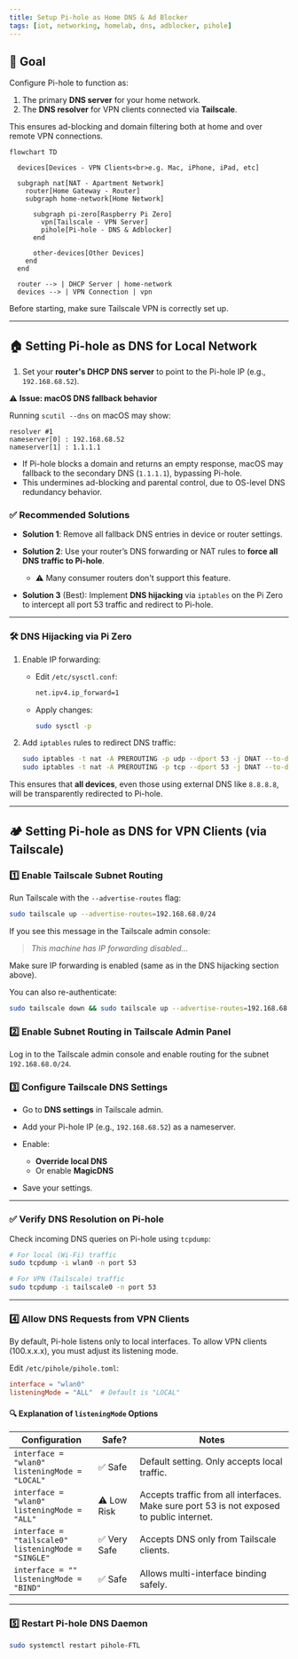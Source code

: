 ```yaml
---
title: Setup Pi-hole as Home DNS & Ad Blocker
tags: [iot, networking, homelab, dns, adblocker, pihole]
---
```


## 🎯 Goal

Configure Pi-hole to function as:

1. The primary **DNS server** for your home network.
2. The **DNS resolver** for VPN clients connected via **Tailscale**.

This ensures ad-blocking and domain filtering both at home and over remote VPN connections.

```mermaid
flowchart TD

  devices[Devices - VPN Clients<br>e.g. Mac, iPhone, iPad, etc]

  subgraph nat[NAT - Apartment Network]
    router[Home Gateway - Router]
    subgraph home-network[Home Network]

      subgraph pi-zero[Raspberry Pi Zero]
        vpn[Tailscale - VPN Server]
        pihole[Pi-hole - DNS & Adblocker]
      end

      other-devices[Other Devices]
    end
  end

  router --> | DHCP Server | home-network
  devices --> | VPN Connection | vpn
```

Before starting, make sure Tailscale VPN is correctly set up.

---

## 🏠 Setting Pi-hole as DNS for Local Network

1. Set your **router's DHCP DNS server** to point to the Pi-hole IP (e.g., `192.168.68.52`).

⚠️ **Issue: macOS DNS fallback behavior**

Running `scutil --dns` on macOS may show:

```text
resolver #1
nameserver[0] : 192.168.68.52
nameserver[1] : 1.1.1.1
```

- If Pi-hole blocks a domain and returns an empty response, macOS may fallback to the secondary DNS (`1.1.1.1`), bypassing Pi-hole.
- This undermines ad-blocking and parental control, due to OS-level DNS redundancy behavior.

### ✅ Recommended Solutions

- **Solution 1**: Remove all fallback DNS entries in device or router settings.
- **Solution 2**: Use your router’s DNS forwarding or NAT rules to **force all DNS traffic to Pi-hole**.

  - ⚠️ Many consumer routers don't support this feature.

- **Solution 3** (Best): Implement **DNS hijacking** via `iptables` on the Pi Zero to intercept all port 53 traffic and redirect to Pi-hole.

---

### 🛠 DNS Hijacking via Pi Zero

1. Enable IP forwarding:

   - Edit `/etc/sysctl.conf`:

     ```bash
     net.ipv4.ip_forward=1
     ```

   - Apply changes:

     ```bash
     sudo sysctl -p
     ```

2. Add `iptables` rules to redirect DNS traffic:

   ```bash
   sudo iptables -t nat -A PREROUTING -p udp --dport 53 -j DNAT --to-destination 192.168.68.52:53
   sudo iptables -t nat -A PREROUTING -p tcp --dport 53 -j DNAT --to-destination 192.168.68.52:53
   ```

This ensures that **all devices**, even those using external DNS like `8.8.8.8`, will be transparently redirected to Pi-hole.

---

## 🏕️ Setting Pi-hole as DNS for VPN Clients (via Tailscale)

### 1️⃣ Enable Tailscale Subnet Routing

Run Tailscale with the `--advertise-routes` flag:

```bash
sudo tailscale up --advertise-routes=192.168.68.0/24
```

If you see this message in the Tailscale admin console:

> _This machine has IP forwarding disabled..._

Make sure IP forwarding is enabled (same as in the DNS hijacking section above).

You can also re-authenticate:

```bash
sudo tailscale down && sudo tailscale up --advertise-routes=192.168.68.0/24
```

### 2️⃣ Enable Subnet Routing in Tailscale Admin Panel

Log in to the Tailscale admin console and enable routing for the subnet `192.168.68.0/24`.

### 3️⃣ Configure Tailscale DNS Settings

- Go to **DNS settings** in Tailscale admin.
- Add your Pi-hole IP (e.g., `192.168.68.52`) as a nameserver.
- Enable:

  - **Override local DNS**
  - Or enable **MagicDNS**

- Save your settings.

---

### ✅ Verify DNS Resolution on Pi-hole

Check incoming DNS queries on Pi-hole using `tcpdump`:

```bash
# For local (Wi-Fi) traffic
sudo tcpdump -i wlan0 -n port 53

# For VPN (Tailscale) traffic
sudo tcpdump -i tailscale0 -n port 53
```

---

### 4️⃣ Allow DNS Requests from VPN Clients

By default, Pi-hole listens only to local interfaces. To allow VPN clients (100.x.x.x), you must adjust its listening mode.

Edit `/etc/pihole/pihole.toml`:

```toml
interface = "wlan0"
listeningMode = "ALL"  # Default is "LOCAL"
```

#### 🔍 Explanation of `listeningMode` Options

| Configuration                                             | Safe?        | Notes                                                                                     |
| --------------------------------------------------------- | ------------ | ----------------------------------------------------------------------------------------- |
| `interface = "wlan0"`<br/>`listeningMode = "LOCAL"`       | ✅ Safe      | Default setting. Only accepts local traffic.                                              |
| `interface = "wlan0"`<br/>`listeningMode = "ALL"`         | ⚠️ Low Risk  | Accepts traffic from all interfaces. Make sure port 53 is not exposed to public internet. |
| `interface = "tailscale0"`<br/>`listeningMode = "SINGLE"` | ✅ Very Safe | Accepts DNS only from Tailscale clients.                                                  |
| `interface = ""`<br/>`listeningMode = "BIND"`             | ✅ Safe      | Allows multi-interface binding safely.                                                    |

---

### 5️⃣ Restart Pi-hole DNS Daemon

```bash
sudo systemctl restart pihole-FTL
```
